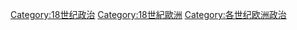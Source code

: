 [[Category:18世纪政治|Category:18世纪政治]]
[[Category:18世紀歐洲|Category:18世紀歐洲]]
[[Category:各世纪欧洲政治|Category:各世纪欧洲政治]]
